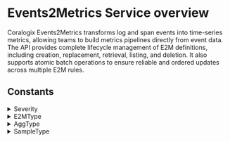 # Events2Metrics Service overview

Coralogix Events2Metrics transforms log and span events into time-series metrics, allowing teams to build metrics pipelines directly from event data. The API provides complete lifecycle management of E2M definitions, including creation, replacement, retrieval, listing, and deletion. It also supports atomic batch operations to ensure reliable and ordered updates across multiple E2M rules.


## Constants

<details>
  <summary>Severity</summary>

  | Value |
|-------|
| `SEVERITY_UNSPECIFIED` |
| `SEVERITY_DEBUG` |
| `SEVERITY_VERBOSE` |
| `SEVERITY_INFO` |
| `SEVERITY_WARNING` |
| `SEVERITY_ERROR` |
| `SEVERITY_CRITICAL` |
</details>
<details>
  <summary>E2MType</summary>

  | Value |
|-------|
| `E2M_TYPE_UNSPECIFIED` |
| `E2M_TYPE_LOGS2METRICS` |
| `E2M_TYPE_SPANS2METRICS` |
</details>
<details>
  <summary>AggType</summary>

  | Value |
|-------|
| `AGG_TYPE_UNSPECIFIED` |
| `AGG_TYPE_MIN` |
| `AGG_TYPE_MAX` |
| `AGG_TYPE_COUNT` |
| `AGG_TYPE_AVG` |
| `AGG_TYPE_SUM` |
| `AGG_TYPE_HISTOGRAM` |
| `AGG_TYPE_SAMPLES` |
</details>
<details>
  <summary>SampleType</summary>

  | Value |
|-------|
| `SAMPLE_TYPE_UNSPECIFIED` |
| `SAMPLE_TYPE_MIN` |
| `SAMPLE_TYPE_MAX` |
</details>
